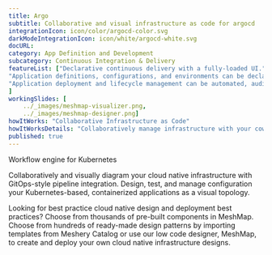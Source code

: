 ```yaml
---
title: Argo  
subtitle: Collaborative and visual infrastructure as code for argocd
integrationIcon: icon/color/argocd-color.svg
darkModeIntegrationIcon: icon/white/argocd-white.svg
docURL: 
category: App Definition and Development
subcategory: Continuous Integration & Delivery
featureList: ["Declarative continuous delivery with a fully-loaded UI.",
"Application definitions, configurations, and environments can be declarative and version controlled.",
"Application deployment and lifecycle management can be automated, auditable, and easy to understand."
]
workingSlides: [
    ../_images/meshmap-visualizer.png,
    ../_images/meshmap-designer.png]
howItWorks: "Collaborative Infrastructure as Code"
howItWorksDetails: "Collaboratively manage infrastructure with your coworkers synchronously sharing the same designs."
published: true
---
```

<p>
    Workflow engine for Kubernetes
</p>
<p>
    Collaboratively and visually diagram your cloud native infrastructure with GitOps-style pipeline integration. Design, test, and manage configuration your Kubernetes-based, containerized applications as a visual topology.
</p>
<p>
    Looking for best practice cloud native design and deployment best practices? Choose from thousands of pre-built components in MeshMap. Choose from hundreds of ready-made design patterns by importing templates from Meshery Catalog or use our low code designer, MeshMap, to create and deploy your own cloud native infrastructure designs.
</p>